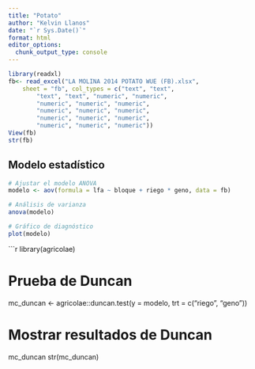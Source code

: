 ```yaml
---
title: "Potato"
author: "Kelvin Llanos"
date: "`r Sys.Date()`"
format: html
editor_options: 
  chunk_output_type: console
---
```

```r
library(readxl)
fb<- read_excel("LA MOLINA 2014 POTATO WUE (FB).xlsx", 
    sheet = "fb", col_types = c("text", "text", 
        "text", "text", "numeric", "numeric", 
        "numeric", "numeric", "numeric", 
        "numeric", "numeric", "numeric", 
        "numeric", "numeric", "numeric", 
        "numeric", "numeric", "numeric"))
View(fb)
str(fb)
```

## Modelo estadístico

```r
# Ajustar el modelo ANOVA
modelo <- aov(formula = lfa ~ bloque + riego * geno, data = fb)

# Análisis de varianza
anova(modelo)

# Gráfico de diagnóstico
plot(modelo)
```


```r
library(agricolae)

# Prueba de Duncan
mc_duncan <- agricolae::duncan.test(y = modelo, trt = c("riego", "geno"))

# Mostrar resultados de Duncan
mc_duncan
str(mc_duncan)
